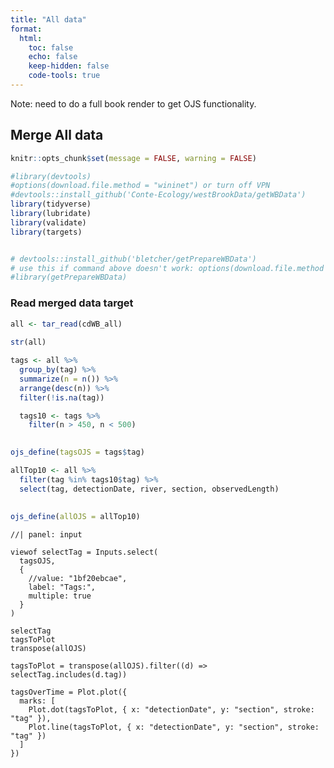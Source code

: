 ```yaml
---
title: "All data"
format:
  html:
    toc: false
    echo: false
    keep-hidden: false
    code-tools: true
---
```


Note: need to do a full book render to get OJS functionality.

## Merge All data

```r
knitr::opts_chunk$set(message = FALSE, warning = FALSE)
```

```r
#library(devtools)
#options(download.file.method = "wininet") or turn off VPN
#devtools::install_github('Conte-Ecology/westBrookData/getWBData')
library(tidyverse)
library(lubridate)
library(validate)
library(targets)


# devtools::install_github('bletcher/getPrepareWBData')
# use this if command above doesn't work: options(download.file.method = "wininet")
#library(getPrepareWBData)
```

### Read merged data target

```r

all <- tar_read(cdWB_all)
  
str(all)
```

```r
tags <- all %>%
  group_by(tag) %>%
  summarize(n = n()) %>%
  arrange(desc(n)) %>%
  filter(!is.na(tag))

  tags10 <- tags %>%
    filter(n > 450, n < 500)
    

ojs_define(tagsOJS = tags$tag)
```

```r

allTop10 <- all %>%
  filter(tag %in% tags10$tag) %>%
  select(tag, detectionDate, river, section, observedLength)
  
  
ojs_define(allOJS = allTop10)
```


```ojs
//| panel: input

viewof selectTag = Inputs.select(
  tagsOJS,
  {
    //value: "1bf20ebcae",
    label: "Tags:",
    multiple: true
  }
)

```

```ojs
selectTag
tagsToPlot
transpose(allOJS)
```


```ojs
tagsToPlot = transpose(allOJS).filter((d) => selectTag.includes(d.tag))

tagsOverTime = Plot.plot({
  marks: [
    Plot.dot(tagsToPlot, { x: "detectionDate", y: "section", stroke: "tag" }),
    Plot.line(tagsToPlot, { x: "detectionDate", y: "section", stroke: "tag" })
  ]
})
```



